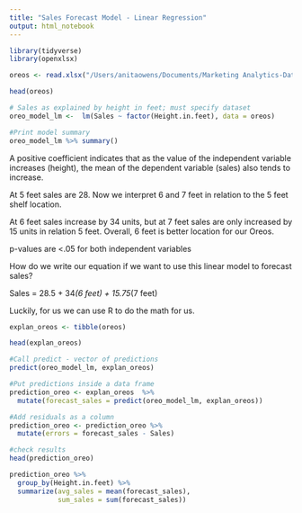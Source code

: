 ```yaml
---
title: "Sales Forecast Model - Linear Regression"
output: html_notebook
---
```



```r
library(tidyverse)
library(openxlsx)
```


```r
oreos <- read.xlsx("/Users/anitaowens/Documents/Marketing Analytics-Data Driven Techniques with Excel/Excel Files/Chapter 10 Excel Files/Oreos.xlsx", skipEmptyRows = TRUE)
```


```r
head(oreos)
```



```r

# Sales as explained by height in feet; must specify dataset
oreo_model_lm <-  lm(Sales ~ factor(Height.in.feet), data = oreos) 

```



```r

#Print model summary
oreo_model_lm %>% summary()

```


A positive coefficient indicates that as the value of the independent variable increases (height), the mean of the dependent variable (sales) also tends to increase.

At 5 feet sales are 28. Now we interpret 6 and 7 feet in relation to the 5 feet shelf location.

At 6 feet sales increase by 34 units, but at 7 feet sales are only increased by 15 units in relation 5 feet. Overall, 6 feet is better location for our Oreos.

p-values are <.05 for both independent variables


How do we write our equation if we want to use this linear model to forecast sales?

Sales = 28.5 + 34*(6 feet) + 15.75*(7 feet)

Luckily, for us we can use R to do the math for us.

```r

explan_oreos <- tibble(oreos)

head(explan_oreos)
```

```r

#Call predict - vector of predictions
predict(oreo_model_lm, explan_oreos)

```


```r

#Put predictions inside a data frame
prediction_oreo <- explan_oreos  %>% 
  mutate(forecast_sales = predict(oreo_model_lm, explan_oreos))

#Add residuals as a column
prediction_oreo <- prediction_oreo %>% 
  mutate(errors = forecast_sales - Sales)

#check results
head(prediction_oreo)
```



```r
prediction_oreo %>% 
  group_by(Height.in.feet) %>% 
  summarize(avg_sales = mean(forecast_sales),
            sum_sales = sum(forecast_sales))
```

